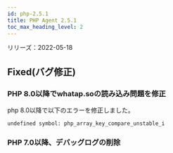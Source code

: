 ```yaml
---
id: php-2.5.1
title: PHP Agent 2.5.1
toc_max_heading_level: 2
---
```



リリーズ：2022-05-18

## Fixed(バグ修正)

### PHP 8.0以降でwhatap.soの読み込み問題を修正

php 8.0以降で以下のエラーを修正しました。

```
undefined symbol: php_array_key_compare_unstable_i  
```

### PHP 7.0以降、デバッグログの削除
